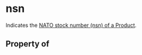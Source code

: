   

# nsn

Indicates the <a href="https://en.wikipedia.org/wiki/NATO_Stock_Number">NATO stock number</Link> (nsn) of a <Link href="/Product">Product</a>.

## Property of



